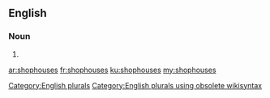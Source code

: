 ==English==

===Noun===
{{head|en}}

# {{plural of|shophouse}}

[[Category:English plurals]][[Category:English plurals using obsolete wikisyntax]]

[[ar:shophouses]]
[[fr:shophouses]]
[[ku:shophouses]]
[[my:shophouses]]